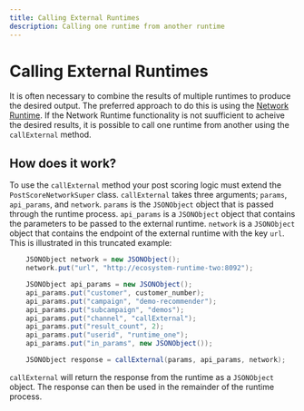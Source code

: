```yaml
---
title: Calling External Runtimes
description: Calling one runtime from another runtime
---
```


# Calling External Runtimes
It is often necessary to combine the results of multiple runtimes to produce the desired output. The preferred approach to do this is using the [Network Runtime](/docs/user_guides/network). If the Network Runtime functionality is not suufficient to acheive the desired results, it is possible to call one runtime from another using the `callExternal` method.

## How does it work?
To use the `callExternal` method your post scoring logic must extend the `PostScoreNetworkSuper` class. `callExternal` takes three arguments; `params`, `api_params`,  and `network`. `params` is the `JSONObject` object that is passed through the runtime process. `api_params` is a `JSONObject` object that contains the parameters to be passed to the external runtime. `network` is a `JSONObject` object that contains the endpoint of the external runtime with the key `url`. This is illustrated in this truncated example:
```java
    JSONObject network = new JSONObject();
    network.put("url", "http://ecosystem-runtime-two:8092");

    JSONObject api_params = new JSONObject();
    api_params.put("customer", customer_number);
    api_params.put("campaign", "demo-recommender");
    api_params.put("subcampaign", "demos");
    api_params.put("channel", "callExternal");
    api_params.put("result_count", 2);
    api_params.put("userid", "runtime_one");
    api_params.put("in_params", new JSONObject());

    JSONObject response = callExternal(params, api_params, network);
```

`callExternal` will return the response from the runtime as a `JSONObject` object. The response can then be used in the remainder of the runtime process.